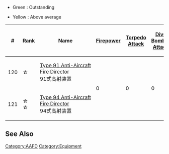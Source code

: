 *Green : Outstanding

*Yellow : Above average
{| class="wikitable" style="text-align: center;"
|-
!#
!Rank
!Name
![[file:icon_Gun.png|Firepower]]
![[file:icon_Torpedo.png|Torpedo Attack]]
![[file:icon_Dive.png|Dive Bomber Attack]]
![[file:icon_AA.png|Anti-Air]]
![[file:icon_ASW.png|Anti-Submarine]]
![[file:icon_LOS.png|View Range]]
![[file:icon_Hit.png|Accuracy]]
![[File:Icon Evasion.png|Evasion]]
![[file:icon_Range.png|Range]]
!Classes
!Craftable
!Notes
|-
| 120
| ☆
| style="white-space:nowrap;text-align: left" |[[Type 91 Anti-Aircraft Fire Director|Type 91 Anti-Aircraft<br />Fire Director]]<br />{{AntiAircraftFireDirector}}91式高射装置
| rowspan="2" |0
| rowspan="2" |0
| rowspan="2" |0
| 2
| rowspan="2" |0
| rowspan="2" |0
| rowspan="2" |0
| rowspan="2" |1
| rowspan="2" |0
| rowspan="2" |All but SS(V)
| rowspan="2" |No
| style="white-space:nowrap;text-align: left;" |Event Reward from [[Fall 2014 Event]] E-1 and E-2<br />Stock Equipment of [[Hatsushimo|Hatsushimo Kai Ni]]
|-
| 121
| ☆<br />☆
| style="white-space:nowrap;text-align: left;" |[[Type 94 Anti-Aircraft Fire Director|Type 94 Anti-Aircraft <br />Fire Director]]<br />{{AntiAircraftFireDirector}}94式高射装置
| style="background-color:lime;" |3
| style="white-space:nowrap;text-align: left;" |[[Akashi's Improvement Arsenal|Upgradable]] from [[Type 91 Anti-Aircraft Fire Director|Type 91 Fire Director]]<br />Stock Equipment of [[Fubuki|Fubuki Kai Ni]]
|}
==See Also==
{{Equipmentlist}}
[[Category:AAFD]]
[[Category:Equipment]]